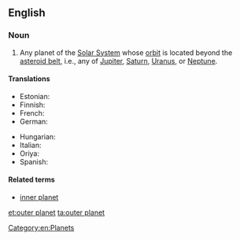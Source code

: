 ==English==

===Noun===
{{en-noun|head=[[outer]] [[planet]]}}

# {{astronomy}} Any planet of the [[Solar System]] whose [[orbit]] is located beyond the [[asteroid belt]], i.e., any of [[Jupiter]], [[Saturn]], [[Uranus]], or [[Neptune]].

====Translations====
{{trans-top|planet of the Solar System with an orbit beyond the asteroid belt}}
* Estonian: {{t-|et|välisplaneet}}
* Finnish: {{t-|fi|ulkoplaneetta}}
* French: {{t-|fr|planète externe|f}}
* German: {{t-|de|äußere Planet|m}}
{{trans-mid}}
* Hungarian: {{t|hu|külső bolygó}}
* Italian: {{t-|it|pianeta esterno|m}}
* Oriya: {{t-|or|ବାହାର ଗ୍ରହ|sc=Orya}}
* Spanish: {{t-|es|planeta externo|m}}
{{trans-bottom}}

====Related terms====
* [[inner planet]]

[[Category:en:Planets]]

[[et:outer planet]]
[[ta:outer planet]]